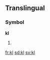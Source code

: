 ==Translingual==

===Symbol===
'''kl'''

# {{SI-unit-abb2|kilo|liter|litre|[[fluid measure]]}}

[[fr:kl]]
[[sd:kl]]
[[sv:kl]]